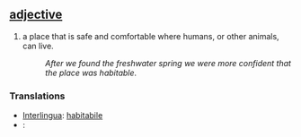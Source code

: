 == [[adjective]] ==
#a place that is safe and comfortable where humans, or other animals, can live.
#:''After we found the freshwater spring we were more confident that the place was habitable''.
=== Translations ===
*[[Interlingua]]: [[habitabile]]
*[[]]: [[]]